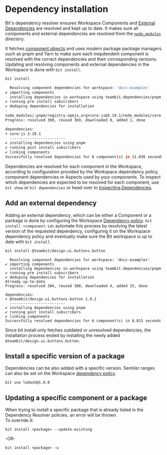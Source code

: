 # Dependency installation

Bit's dependency resolver ensures Workspace Components and [External Dependencies](/docs/dependencies/) are resolved and kept up to date. It makes sure all components and external 
dependencies are resolved from the [`node_modules`](/docs/dependencies/node_modules) directory.

It fetches [component objects](/docs/components/component-objects) and uses modern package package managers such as pnpm and Yarn to make sure each inepdendent component is resolved with the correct dependencies and their corrosponding versions.
Updating and resolving components and external dependencies in the Workspace is done with `bit install`.


```bash
bit install
```

```bash
  Resolving component dependencies for workspace: 'docs-examples'
✔ importing components
  installing dependencies in workspace using teambit.dependencies/pnpm
✔ running pre install subscribers
✔ deduping dependencies for installation
-
node_modules/.pnpm/registry.npmjs.org+core-js@3.19.1/node_modules/core-js: Running postinstall script, done in 87ms
Progress: resolved 369, reused 369, downloaded 0, added 1, done

dependencies:
+ core-js 3.19.1
  -------------------------
✔ installing dependencies using pnpm
✔ running post install subscribers
✔ linking components
Successfully resolved dependencies for 6 component(s) in 11.036 seconds
```

Dependencies are resolved for each component in the Workspace, according to configuration provided by the Workspace dependency policy, component dependencies or Aspects used by
your components. 
To inspect which dependencies are expected to be resolved for each component, use `bit show` or `bit dependencies` or head over to 
[Inspecting Dependencies](/docs/dependencies/inspecting-dependencies).

## Add an external dependency
Adding an external dependency, which can be either a Component or a package is done by configuring the Workspace [Dependency policy](/docs/dependencies/dependency-policy).
`bit install <component-id>` automate this process by resolving the latest version of the requested dependency, configuring it on the Workspace dependency policy and
eventually make sure the Bit workspace is up to date with `bit install`.

```bash
bit install @teambit/design.ui.buttons.button
```

```
  Resolving component dependencies for workspace: 'docs-examples'
✔ importing components
  installing dependencies in workspace using teambit.dependencies/pnpm
✔ running pre install subscribers
✔ deduping dependencies for installation
Already up-to-date
Progress: resolved 384, reused 380, downloaded 4, added 15, done

dependencies:
+ @teambit/design.ui.buttons.button 1.9.2
  -------------------------
✔ installing dependencies using pnpm
✔ running post install subscribers
✔ linking components
Successfully resolved dependencies for 6 component(s) in 8.815 seconds
```

Since bit install only fetches outdated or unresolved dependencies, the installation process ended by installing the newly added `@teambit/design.ui.buttons.button`.

## Install a specific version of a package
Dependencies can be also added with a specific version. SemVer ranges can also be set on the Workspace [dependency policy](/docs/dependencies/dependency-policy).

```shell
bit use lodash@1.0.0
```

## Updating a specific component or a package

When trying to install a specific package that is already listed in the Dependency Resolver policies, an error will be thrown.  
To override it:

```shell
bit install <package> --update-existing
```

-OR-

```shell
bit install <package> -u
```
